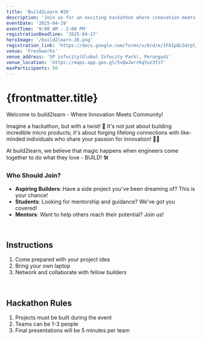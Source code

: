 ```yaml
---
title: 'Build2Learn #26'
description: 'Join us for an exciting hackathon where innovation meets community!'
eventDate: '2025-04-19'
eventTime: '9:00 AM - 2:00 PM'
registrationDeadline: '2025-04-17'
heroImage: '/build2learn-26.png'
registration_link: 'https://docs.google.com/forms/u/0/d/e/1FAIpQLSdrpl_HFCw1v9uWh9U2U6rt-p6O-hzfe2hKPyjnj7AscQoXBg/closedform'
venue: 'Freshworks'
venue_address: 'SP infocity(Global Infocity Park), Perungudi'
venue_location: 'https://maps.app.goo.gl/5vQwJwrrKqYuz3fz7'
maxParticipants: 50
---
```


# {frontmatter.title}

Welcome to build2learn - Where Innovation Meets Community! 

Imagine a hackathon, but with a twist! 🤔 It's not just about building incredible micro products; it's about forging lifelong connections with like-minded individuals who share your passion for innovation! 🤝💡

At build2learn, we believe that magic happens when engineers come together to do what they love - BUILD! 🛠

### Who Should Join?

- **Aspiring Builders**: Have a side project you've been dreaming of? This is your chance!
- **Students**: Looking for mentorship and guidance? We've got you covered!
- **Mentors**: Want to help others reach their potential? Join us!

<br />

## Instructions

1. Come prepared with your project idea
2. Bring your own laptop
3. Network and collaborate with fellow builders

<br />

## Hackathon Rules

1. Projects must be built during the event
2. Teams can be 1-3 people
3. Final presentations will be 5 minutes per team